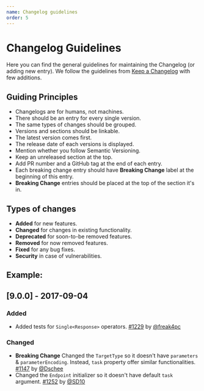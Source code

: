 ```yaml
---
name: Changelog guidelines
order: 5
---
```


# Changelog Guidelines

Here you can find the general guidelines for maintaining the Changelog (or adding new entry). We follow the guidelines from [Keep a Changelog](http://keepachangelog.com/en/1.0.0/) with few additions.

## Guiding Principles

- Changelogs are for humans, not machines.
- There should be an entry for every single version.
- The same types of changes should be grouped.
- Versions and sections should be linkable.
- The latest version comes first.
- The release date of each versions is displayed.
- Mention whether you follow Semantic Versioning.
- Keep an unreleased section at the top.
- Add PR number and a GitHub tag at the end of each entry.
- Each breaking change entry should have **Breaking Change** label at the beginning of this entry.
- **Breaking Change** entries should be placed at the top of the section it's in.

## Types of changes

- **Added** for new features.
- **Changed** for changes in existing functionality.
- **Deprecated** for soon-to-be removed features.
- **Removed** for now removed features.
- **Fixed** for any bug fixes.
- **Security** in case of vulnerabilities.

## Example:

## [9.0.0] - 2017-09-04

### Added

- Added tests for `Single<Response>` operators. [#1229](https://github.com/Moya/Moya/pull/1229) by [@freak4pc](http://github.com/freak4pc)

### Changed

- **Breaking Change** Changed the `TargetType` so it doesn't have `parameters` & `parameterEncoding`. Instead, `task` property offer similar functionalities. [#1147](https://github.com/Moya/Moya/pull/1147) by [@Dschee](http://github.com/Dschee)
- Changed the `Endpoint` initializer so it doesn't have default `task` argument. [#1252](https://github.com/Moya/Moya/pull/1252) by [@SD10](http://github.com/SD10)
